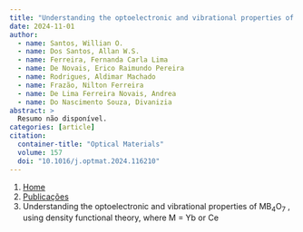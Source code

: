 ```yaml
---
title: "Understanding the optoelectronic and vibrational properties of MB<sub>4</sub>O<sub>7</sub> , using density functional theory, where M = Yb or Ce"
date: 2024-11-01
author:
  - name: Santos, Willian O.
  - name: Dos Santos, Allan W.S.
  - name: Ferreira, Fernanda Carla Lima
  - name: De Novais, Erico Raimundo Pereira
  - name: Rodrigues, Aldimar Machado
  - name: Frazão, Nilton Ferreira
  - name: De Lima Ferreira Novais, Andrea
  - name: Do Nascimento Souza, Divanizia
abstract: > 
  Resumo não disponível.
categories: [article]
citation: 
  container-title: "Optical Materials"
  volume: 157
  doi: "10.1016/j.optmat.2024.116210"
---
```


```{=html}
<nav aria-label="breadcrumb">
  <ol class="breadcrumb">
    <li class="breadcrumb-item"><a href="../../index.html">Home</a></li>
    <li class="breadcrumb-item"><a href="../index.html">Publicações</a></li>
    <li class="breadcrumb-item active" aria-current="page">Understanding the optoelectronic and vibrational properties of MB<sub>4</sub>O<sub>7</sub> , using density functional theory, where M = Yb or Ce</li>
  </ol>
</nav>
```
